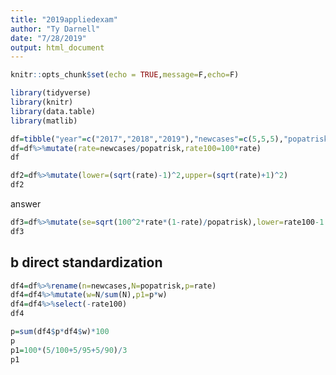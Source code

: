 ```yaml
---
title: "2019appliedexam"
author: "Ty Darnell"
date: "7/28/2019"
output: html_document
---
```


```r
knitr::opts_chunk$set(echo = TRUE,message=F,echo=F)
```

```r
library(tidyverse)
library(knitr)
library(data.table)
library(matlib)
```


```r
df=tibble("year"=c("2017","2018","2019"),"newcases"=c(5,5,5),"popatrisk"=c(100,95,90))
df=df%>%mutate(rate=newcases/popatrisk,rate100=100*rate)
df
```

```r
df2=df%>%mutate(lower=(sqrt(rate)-1)^2,upper=(sqrt(rate)+1)^2)
df2
```

answer

```r
df3=df%>%mutate(se=sqrt(100^2*rate*(1-rate)/popatrisk),lower=rate100-1.96*se,upper=rate100+1.96*se)
df3
```

## b direct standardization
 
```r
df4=df%>%rename(n=newcases,N=popatrisk,p=rate)
df4=df4%>%mutate(w=N/sum(N),p1=p*w)
df4=df4%>%select(-rate100)
df4
```

```r
p=sum(df4$p*df4$w)*100
p
p1=100*(5/100+5/95+5/90)/3
p1
```

